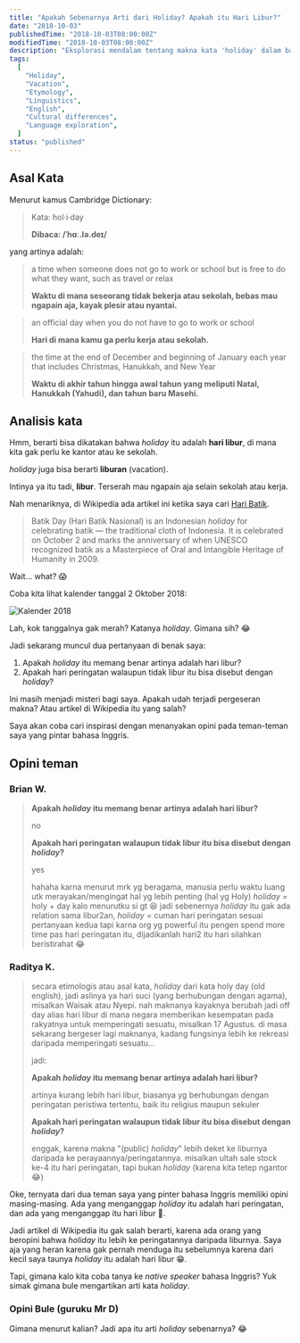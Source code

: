 ```yaml
---
title: "Apakah Sebenarnya Arti dari Holiday? Apakah itu Hari Libur?"
date: "2018-10-03"
publishedTime: "2018-10-03T08:00:00Z"
modifiedTime: "2018-10-03T08:00:00Z"
description: "Eksplorasi mendalam tentang makna kata 'holiday' dalam bahasa Inggris, asal-usulnya, dan perbedaan interpretasi antara hari libur dan hari peringatan, dengan perspektif dari kamus, etimologi, dan pendapat native speaker."
tags:
  [
    "Holiday",
    "Vacation",
    "Etymology",
    "Linguistics",
    "English",
    "Cultural differences",
    "Language exploration",
  ]
status: "published"
---
```


## Asal Kata

Menurut kamus Cambridge Dictionary:

> Kata: hol·i·day
>
> **Dibaca: /ˈhɑː.lə.deɪ/**

yang artinya adalah:

> a time when someone does not go to work or school but is free to do what they want, such as travel or relax
>
> **Waktu di mana seseorang tidak bekerja atau sekolah, bebas mau ngapain aja, kayak plesir atau nyantai.**

> an official day when you do not have to go to work or school
>
> **Hari di mana kamu ga perlu kerja atau sekolah.**

> the time at the end of December and beginning of January each year that includes Christmas, Hanukkah, and New Year
>
> **Waktu di akhir tahun hingga awal tahun yang meliputi Natal, Hanukkah (Yahudi), dan tahun baru Masehi.**

## Analisis kata

Hmm, berarti bisa dikatakan bahwa _holiday_ itu adalah **hari libur**, di mana kita gak perlu ke kantor atau ke sekolah.

_holiday_ juga bisa berarti **liburan** (vacation).

Intinya ya itu tadi, **libur**. Terserah mau ngapain aja selain sekolah atau kerja.

Nah menariknya, di Wikipedia ada artikel ini ketika saya cari [Hari Batik](https://en.m.wikipedia.org/wiki/Batik_Day).

> Batik Day (Hari Batik Nasional) is an Indonesian _holiday_ for celebrating batik — the traditional cloth of Indonesia. It is celebrated on October 2 and marks the anniversary of when UNESCO recognized batik as a Masterpiece of Oral and Intangible Heritage of Humanity in 2009.

Wait... what? 😱

Coba kita lihat kalender tanggal 2 Oktober 2018:

<img
  src="https://ik.imagekit.io/2gfia2nrp/blog/apakah-sebenarnya-arti-dari-holiday-apakah-itu-hari-libur/kalender-oktober-2018.jpg"
  alt="Kalender 2018"
  title="Kalender Oktober 2018"
/>

Lah, kok tanggalnya gak merah? Katanya _holiday_. Gimana sih? 😂

Jadi sekarang muncul dua pertanyaan di benak saya:

1.  Apakah _holiday_ itu memang benar artinya adalah hari libur?
2.  Apakah hari peringatan walaupun tidak libur itu bisa disebut dengan _holiday_?

Ini masih menjadi misteri bagi saya. Apakah udah terjadi pergeseran makna? Atau artikel di Wikipedia itu yang salah?

Saya akan coba cari inspirasi dengan menanyakan opini pada teman-teman saya yang pintar bahasa Inggris.

## Opini teman

### Brian W.

> **Apakah _holiday_ itu memang benar artinya adalah hari libur?**
>
> no
>
> **Apakah hari peringatan walaupun tidak libur itu bisa disebut dengan _holiday_?**
>
> yes
>
> hahaha karna menurut mrk yg beragama, manusia perlu waktu luang utk merayakan/mengingat hal yg lebih penting (hal yg Holy)
> _holiday_ = holy + day
> kalo menurutku si gt 😆
> jadi sebenernya _holiday_ itu gak ada relation sama libur2an, _holiday_ = cuman hari peringatan sesuai pertanyaan kedua
> tapi karna org yg powerful itu pengen spend more time pas hari peringatan itu, dijadikanlah hari2 itu hari silahkan beristirahat
> 😂

### Raditya K.

> secara etimologis atau asal kata, _holiday_ dari kata holy day (old english), jadi aslinya ya hari suci (yang berhubungan dengan agama), misalkan Waisak atau Nyepi. nah maknanya kayaknya berubah jadi off day alias hari libur di mana negara memberikan kesempatan pada rakyatnya untuk memperingati sesuatu, misalkan 17 Agustus. di masa sekarang bergeser lagi maknanya, kadang fungsinya lebih ke rekreasi daripada memperingati sesuatu…
>
> jadi:
>
> **Apakah _holiday_ itu memang benar artinya adalah hari libur?**
>
> artinya kurang lebih hari libur, biasanya yg berhubungan dengan peringatan peristiwa tertentu, baik itu religius maupun sekuler
>
> **Apakah hari peringatan walaupun tidak libur itu bisa disebut dengan _holiday_?**
>
> enggak, karena makna "(public) _holiday_" lebih deket ke liburnya daripada ke perayaannya/peringatannya. misalkan ultah sale stock ke-4 itu hari peringatan, tapi bukan _holiday_ (karena kita tetep ngantor 😂)

Oke, ternyata dari dua teman saya yang pinter bahasa Inggris memiliki opini masing-masing. Ada yang menganggap _holiday_ itu adalah hari peringatan, dan ada yang menganggap itu hari libur 🤔.

Jadi artikel di Wikipedia itu gak salah berarti, karena ada orang yang beropini bahwa _holiday_ itu lebih ke peringatannya daripada liburnya. Saya aja yang heran karena gak pernah menduga itu sebelumnya karena dari kecil saya taunya _holiday_ itu adalah hari libur 😁.

Tapi, gimana kalo kita coba tanya ke _native speaker_ bahasa Inggris? Yuk simak gimana bule mengartikan arti kata _holiday_.

### Opini Bule (guruku Mr D)

<YouTube id="C3uNN41CkrA" />

Gimana menurut kalian? Jadi apa itu arti _holiday_ sebenarnya? 😂

